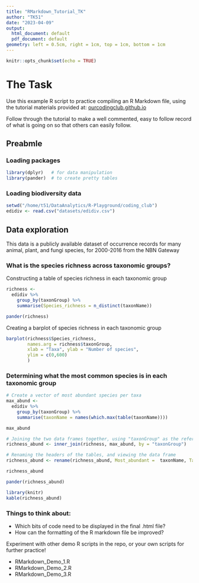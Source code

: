 ```yaml
---
title: "RMarkdown_Tutorial_TK"
author: "TK51"
date: "2023-04-09"
output:
  html_document: default
  pdf_document: default
geometry: left = 0.5cm, right = 1cm, top = 1cm, bottom = 1cm
---
```


```r
knitr::opts_chunk$set(echo = TRUE)
```
# The Task

Use this example R script to practice compiling an R Markdown file, using the 
tutorial materials provided at: [ourcodingclub.github.io](ourcodingclub.github.io/2016/11/24/rmarkdown-1.html)

Follow through the tutorial to make a well commented, easy to follow record of
what is going on so that others can easily follow.

## Preabmle

### Loading packages
```r
library(dplyr)   # for data manipulation
library(pander)  # to create pretty tables
```

### Loading biodiversity data
```r
setwd("/home/t51/DataAnalytics/R-Playground/coding_club")
edidiv <- read.csv("datasets/edidiv.csv")
```

## Data exploration

This data is a publicly available dataset of occurrence records for many animal, 
plant, and fungi species, for 2000-2016 from the NBN Gateway

### What is the species richness across taxonomic groups?

Constructing a table of species richness in each taxonomic group

```r
richness <- 
  edidiv %>%
    group_by(taxonGroup) %>%
    summarise(Species_richness = n_distinct(taxonName))

pander(richness)
```

Creating a barplot of species richness in each taxonomic group
```r
barplot(richness$Species_richness, 
        names.arg = richness$taxonGroup, 
        xlab = "Taxa", ylab = "Number of species", 
        ylim = c(0,600)
        ) 
```
### Determining what the most common species is in each taxonomic group 
```r
# Create a vector of most abundant species per taxa
max_abund <-
  edidiv %>%
    group_by(taxonGroup) %>%
    summarise(taxonName = names(which.max(table(taxonName))))

max_abund
```

```r
# Joining the two data frames together, using "taxonGroup" as the reference
richness_abund <- inner_join(richness, max_abund, by = "taxonGroup")
```

```r
# Renaming the headers of the tables, and viewing the data frame
richness_abund <- rename(richness_abund, Most_abundant =  taxonName, Taxon = taxonGroup)

richness_abund

pander(richness_abund)
```
```r
library(knitr)
kable(richness_abund)
```
\pagebreak
### Things to think about:

  - Which bits of code need to be displayed in the final .html file?
  - How can the formatting of the R markdown file be improved?

Experiment with other demo R scripts in the repo, or your own scripts for further practice! 

  - RMarkdown_Demo_1.R 
  - RMarkdown_Demo_2.R 
  - RMarkdown_Demo_3.R
